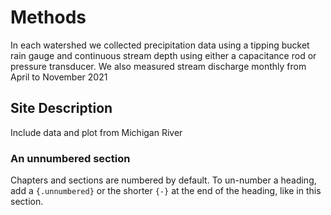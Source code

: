 # Methods

In each watershed we collected precipitation data using a tipping bucket rain gauge and continuous stream depth using either a capacitance rod or pressure transducer. We also measured stream discharge monthly from April to November 2021

## Site Description

Include data and plot from Michigan River

### An unnumbered section {-}

Chapters and sections are numbered by default. To un-number a heading, add a `{.unnumbered}` or the shorter `{-}` at the end of the heading, like in this section.
